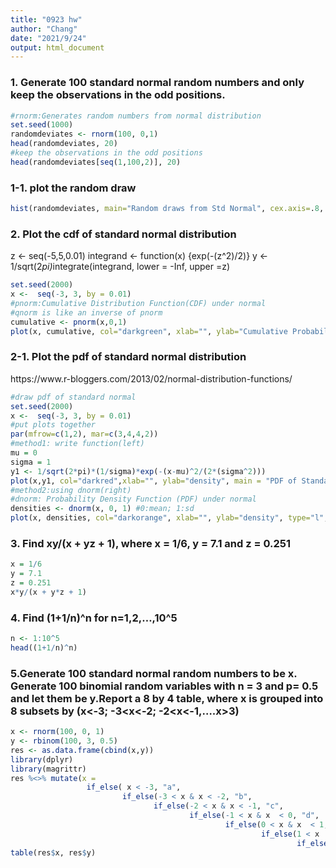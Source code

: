 ```yaml
---
title: "0923 hw"
author: "Chang"
date: "2021/9/24"
output: html_document
---
```

### 1. Generate 100 standard normal random numbers and only keep the observations in the odd positions.
```r
#rnorm:Generates random numbers from normal distribution
set.seed(1000)
randomdeviates <- rnorm(100, 0,1)
head(randomdeviates, 20)
#keep the observations in the odd positions
head(randomdeviates[seq(1,100,2)], 20)
```

### 1-1. plot the random draw
```r
hist(randomdeviates, main="Random draws from Std Normal", cex.axis=.8, xlim=c(-4,4))
```

### 2. Plot the cdf of standard normal distribution
z <- seq(-5,5,0.01)
integrand <- function(x) {exp(-(z^2)/2)}
y <- 1/sqrt(2*pi)*integrate(integrand, lower = -Inf, upper =z)
```r
set.seed(2000)
x <-  seq(-3, 3, by = 0.01)
#pnorm:Cumulative Distribution Function(CDF) under normal
#qnorm is like an inverse of pnorm
cumulative <- pnorm(x,0,1)
plot(x, cumulative, col="darkgreen", xlab="", ylab="Cumulative Probability",type="l",lwd=2, main="CDF of Standard Normal", cex.axis=.8 )

```

### 2-1. Plot the pdf of standard normal distribution
https://www.r-bloggers.com/2013/02/normal-distribution-functions/
```r
#draw pdf of standard normal
set.seed(2000)
x <-  seq(-3, 3, by = 0.01)
#put plots together
par(mfrow=c(1,2), mar=c(3,4,4,2))
#method1: write function(left)
mu = 0
sigma = 1
y1 <- 1/sqrt(2*pi)*(1/sigma)*exp(-(x-mu)^2/(2*(sigma^2)))
plot(x,y1, col="darkred",xlab="", ylab="density", main = "PDF of Standard Normal", type = "l",lwd=2, cex.axis=0.8)
#method2:using dnorm(right)
#dnorm: Probability Density Function (PDF) under normal
densities <- dnorm(x, 0, 1) #0:mean; 1:sd
plot(x, densities, col="darkorange", xlab="", ylab="density", type="l",lwd=2, main="PDF of Standard Normal", cex.axis=.8)

```

### 3. Find xy/(x + yz + 1), where x = 1/6, y = 7.1 and z = 0.251
```r
x = 1/6
y = 7.1
z = 0.251
x*y/(x + y*z + 1)
```
### 4. Find (1+1/n)^n for n=1,2,...,10^5
```r
n <- 1:10^5
head((1+1/n)^n)
```

### 5.Generate 100 standard normal random numbers to be x. Generate 100 binomial random variables with n = 3 and p= 0.5 and let them be y.Report a 8 by 4 table, where x is grouped into 8 subsets by (x<-3; -3<x<-2; -2<x<-1,….x>3)
```r
x <- rnorm(100, 0, 1)
y <- rbinom(100, 3, 0.5)
res <- as.data.frame(cbind(x,y))
library(dplyr)
library(magrittr)
res %<>% mutate(x = 
                 if_else( x < -3, "a",
                         if_else(-3 < x & x < -2, "b",
                                if_else(-2 < x & x < -1, "c",
                                        if_else(-1 < x & x  < 0, "d", 
                                                if_else(0 < x & x  < 1, "e",
                                                        if_else(1 < x  & x < 2, "f",
                                                                if_else(2 < x & x < 3, "g", "h"))))))))
table(res$x, res$y)

```










